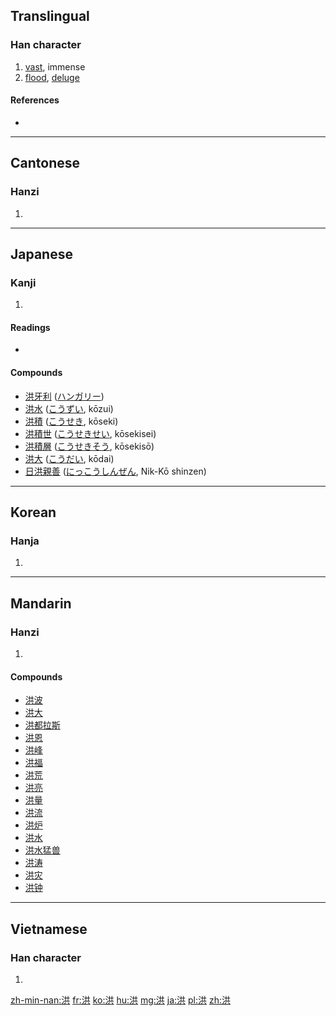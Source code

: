 {{also|洚}}
==Translingual==

===Han character===
{{Han char|rn=85|rad=水|as=06|sn=9|four=3418<sub>1</sub>|canj=水廿金 (ETC)}}

# [[vast]], immense
# [[flood]], [[deluge]]

====References====
* {{Han ref|kx=0621.210|dkj=17402|dj=1017.130|hdz=31602.040|uh=6D2A|ud=27946|bh=AC78|bd=44152}}

----

==Cantonese==

===Hanzi===
{{yue-hanzi|jyut=|y=hung4}}

# {{defn|lang=yue|sort=水06}}

----

==Japanese==

===Kanji===
{{ja-kanji|grade=c|rs=水06}}

# {{defn|lang=ja|sort=水06}}

====Readings====
* {{ja-readings|on=[[こう]] (kou)|kun=[[おおみず]] (ōmizu)}}

====Compounds====
* [[洪牙利]] ([[ハンガリー]])
* [[洪水]] ([[こうずい]], kōzui)
* [[洪積]] ([[こうせき]], kōseki)
* [[洪積世]] ([[こうせきせい]], kōsekisei)
* [[洪積層]] ([[こうせきそう]], kōsekisō)
* [[洪大]] ([[こうだい]], kōdai)
* [[日洪親善]] ([[にっこうしんぜん]], Nik-Kō shinzen)

----

==Korean==

===Hanja===
{{ko-hanja|hangeul=홍|eumhun=|rv=hong|mr=hong|y=hong}}

# {{defn|lang=ko|sort=水06}}

----

==Mandarin==

===Hanzi===
{{cmn-hanzi|pin=[[hóng]] ([[hong2]])|wg=hung<sup>2</sup>}}

# {{defn|lang=cmn|sort=水06}}

====Compounds====
* [[洪波]]
* [[洪大]]
* [[洪都拉斯]]
* [[洪恩]]
* [[洪峰]]
* [[洪福]]
* [[洪荒]]
* [[洪亮]]
* [[洪量]]
* [[洪流]]
* [[洪炉]]
* [[洪水]]
* [[洪水猛兽]]
* [[洪涛]]
* [[洪灾]]
* [[洪钟]]

----

==Vietnamese==

===Han character===
{{vi-hantu|[[hồng]], [[hòng]]|rs=水06}}

# {{defn|lang=vi|sort=水06}}

[[zh-min-nan:洪]]
[[fr:洪]]
[[ko:洪]]
[[hu:洪]]
[[mg:洪]]
[[ja:洪]]
[[pl:洪]]
[[zh:洪]]